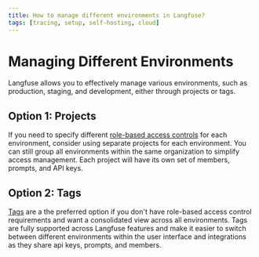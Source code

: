 ```yaml
---
title: How to manage different environments in Langfuse?
tags: [tracing, setup, self-hosting, cloud]
---
```


# Managing Different Environments

Langfuse allows you to effectively manage various environments, such as production, staging, and development, either through projects or tags.

## Option 1: Projects

If you need to specify different [role-based access controls](/docs/rbac) for each environment, consider using separate projects for each environment. You can still group all environments within the same organization to simplify access management. Each project will have its own set of members, prompts, and API keys.

## Option 2: Tags

[Tags](/docs/tracing-features/tags) are a the preferred option if you don't have role-based access control requirements and want a consolidated view across all environments. Tags are fully supported across Langfuse features and make it easier to switch between different environments within the user interface and integrations as they share api keys, prompts, and members.
